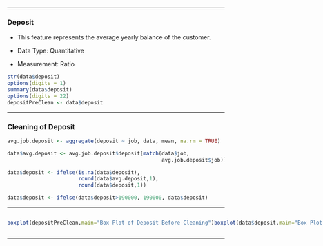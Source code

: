 -----------------------------------------------------------------------

### Deposit

- This feature represents the average yearly balance of the customer.

- Data Type: Quantitative

- Measurement: Ratio

```r
str(data$deposit)
options(digits = 1)
summary(data$deposit)
options(digits = 22)
depositPreClean <- data$deposit

```

------------------------------------------------------------------------

### Cleaning of Deposit 

```r
avg.job.deposit <- aggregate(deposit ~ job, data, mean, na.rm = TRUE)

data$avg.deposit <- avg.job.deposit$deposit[match(data$job, 
                                                  avg.job.deposit$job)]

data$deposit <- ifelse(is.na(data$deposit), 
                       round(data$avg.deposit,1), 
                       round(data$deposit,1))

data$deposit <- ifelse(data$deposit>190000, 190000, data$deposit)
```

------------------------------------------------------------------------


::: {style="display: flex;"}
<div>

```r
boxplot(depositPreClean,main="Box Plot of Deposit Before Cleaning")
```

</div>

<div>

```r
boxplot(data$deposit,main="Box Plot of Deposit After Cleaning")
```

</div>
:::

------------------------------------------------------------------------
